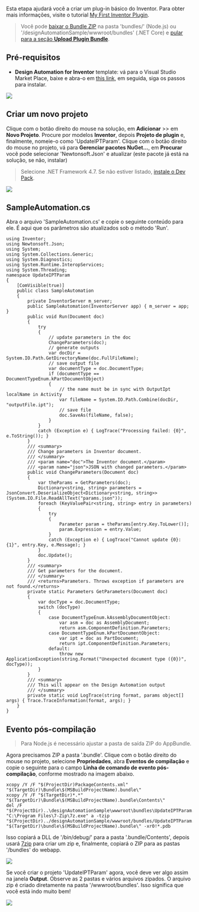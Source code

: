 Esta etapa ajudará você a criar um plug-in básico do Inventor. Para obter mais informações, visite o tutorial [My First Inventor Plugin](https://knowledge.autodesk.com/support/inventor-products/learn-explore/caas/simplecontent/content/my-first-inventor-plug-overview.html).

> Você pode [baixar o Bundle ZIP](https://github.com/autodesk-platform-services/aps-design-automation-nodejs/tree/nodejs/bundles/UpdateIPTParam.zip) na pasta 'bundles/' (Node.js) ou '/designAutomationSample/wwwroot/bundles' (.NET Core) e [pular para a seção **Upload Plugin Bundle**](#upload-plugin-bundle).

## Pré-requisitos

- **Design Automation for Inventor** template: vá para o Visual Studio Market Place, baixe e abra-o em [this link](https://marketplace.visualstudio.com/items?itemName=Autodesk.DesignAutomation), em seguida, siga os passos para instalar.

![](../_images/_inventor/da4inventor_template.png)

## Criar um novo projeto

Clique com o botão direito do mouse na solução, em **Adicionar** >> em **Novo Projeto**. Procure por modelos **Inventor**, depois **Projeto de plugin** e, finalmente, nomeie-o como 'UpdateIPTParam'. Clique com o botão direito do mouse no projeto, vá para **Gerenciar pacotes NuGet...**, em **Procurar** você pode selecionar 'Newtonsoft.Json' e atualizar (este pacote já está na solução, se não, instalar)

> Selecione .NET Framework 4.7. Se não estiver listado, [instale o Dev Pack](https://dotnet.microsoft.com/download/dotnet-framework/net47).

![](../_images/_inventor/new_project.gif)

## SampleAutomation.cs

Abra o arquivo 'SampleAutomation.cs' e copie o seguinte conteúdo para ele. É aqui que os parâmetros são atualizados sob o método 'Run'.

```dotnet title=SampleAutomation.cs
using Inventor;
using Newtonsoft.Json;
using System;
using System.Collections.Generic;
using System.Diagnostics;
using System.Runtime.InteropServices;
using System.Threading;
namespace UpdateIPTParam
{
    [ComVisible(true)]
    public class SampleAutomation
    {
        private InventorServer m_server;
        public SampleAutomation(InventorServer app) { m_server = app; }
        public void Run(Document doc)
        {
            try
            {
                // update parameters in the doc
                ChangeParameters(doc);
                // generate outputs
                var docDir = System.IO.Path.GetDirectoryName(doc.FullFileName);
                // save output file
                var documentType = doc.DocumentType;
                if (documentType == DocumentTypeEnum.kPartDocumentObject)
                {
                    // the name must be in sync with OutputIpt localName in Activity
                    var fileName = System.IO.Path.Combine(docDir, "outputFile.ipt");
                    // save file
                    doc.SaveAs(fileName, false);
                }
            }
            catch (Exception e) { LogTrace("Processing failed: {0}", e.ToString()); }
        }
        /// <summary>
        /// Change parameters in Inventor document.
        /// </summary>
        /// <param name="doc">The Inventor document.</param>
        /// <param name="json">JSON with changed parameters.</param>
        public void ChangeParameters(Document doc)
        {
            var theParams = GetParameters(doc);
            Dictionary<string, string> parameters = JsonConvert.DeserializeObject<Dictionary<string, string>>(System.IO.File.ReadAllText("params.json"));
            foreach (KeyValuePair<string, string> entry in parameters)
            {
                try
                {
                    Parameter param = theParams[entry.Key.ToLower()];
                    param.Expression = entry.Value;
                }
                catch (Exception e) { LogTrace("Cannot update {0}: {1}", entry.Key, e.Message); }
            }
            doc.Update();
        }
        /// <summary>
        /// Get parameters for the document.
        /// </summary>
        /// <returns>Parameters. Throws exception if parameters are not found.</returns>
        private static Parameters GetParameters(Document doc)
        {
            var docType = doc.DocumentType;
            switch (docType)
            {
                case DocumentTypeEnum.kAssemblyDocumentObject:
                    var asm = doc as AssemblyDocument;
                    return asm.ComponentDefinition.Parameters;
                case DocumentTypeEnum.kPartDocumentObject:
                    var ipt = doc as PartDocument;
                    return ipt.ComponentDefinition.Parameters;
                default:
                    throw new ApplicationException(string.Format("Unexpected document type ({0})", docType));
            }
        }
        /// <summary>
        /// This will appear on the Design Automation output
        /// </summary>
        private static void LogTrace(string format, params object[] args) { Trace.TraceInformation(format, args); }
    }
}
```

## Evento pós-compilação

> Para Node.js é necessário ajustar a pasta de saída ZIP do AppBundle.

Agora precisamos ZIP a pasta '.bundle'. Clique com o botão direito do mouse no projeto, selecione **Propriedades**, abra **Eventos de compilação** e copie o seguinte para o campo **Linha de comando de evento pós-compilação**, conforme mostrado na imagem abaixo.

```
xcopy /Y /F "$(ProjectDir)PackageContents.xml" "$(TargetDir)\Bundle\$(MSBuildProjectName).bundle\"
xcopy /Y /F "$(TargetDir)*.*" "$(TargetDir)\Bundle\$(MSBuildProjectName).bundle\Contents\"
del /F "$(ProjectDir)..\designAutomationSample\wwwroot\bundles\UpdateIPTParam.zip"
"C:\Program Files\7-Zip\7z.exe" a -tzip "$(ProjectDir)../designAutomationSample/wwwroot/bundles/UpdateIPTParam.zip" "$(TargetDir)\bundle\$(MSBuildProjectName).bundle\" -xr0!*.pdb
```

Isso copiará a DLL de '/bin/debug/' para a pasta '.bundle/Contents', depois usará [7zip](https://www.7-zip.org/) para criar um zip e, finalmente, copiará o ZIP para as pastas '/bundles' do webapp.

![](../_images/_inventor/post_build.png)

Se você criar o projeto 'UpdateIPTParam' agora, você deve ver algo assim na janela **Output**. Observe as 2 pastas e vários arquivos zipados. O arquivo zip é criado diretamente na pasta '/wwwroot/bundles'. Isso significa que você está indo muito bem!

![](../_images/_inventor/build_output.png)
